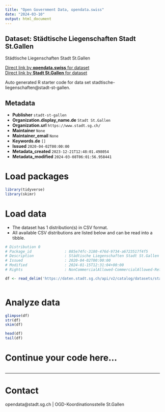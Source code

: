 ```yaml
---
title: "Open Government Data, opendata.swiss"
date: "2024-03-10"
output: html_document
---
```


## Dataset: Städtische Liegenschaften Stadt St.Gallen

Städtische Liegenschaften Stadt St.Gallen

[Direct link by **opendata.swiss** for dataset](https://opendata.swiss/de/dataset/stadtische-liegenschaften)<br>
[Direct link by **Stadt St.Gallen** for dataset](https://daten.stadt.sg.ch/explore/dataset/stadtische-liegenschaften/)

Auto generated R starter code for data set stadtische-liegenschaften@stadt-st-gallen.

## Metadata

- **Publisher** `stadt-st-gallen`
- **Organization.display_name.de** `Stadt St.Gallen`
- **Organization.url** `https://www.stadt.sg.ch/`
- **Maintainer** `None`
- **Maintainer_email** `None`
- **Keywords.de** `[]`
- **Issued** `2020-04-02T00:00:00`
- **Metadata_created** `2023-12-21T12:48:01.498054`
- **Metadata_modified** `2024-03-08T06:01:56.958441`


# Load packages

```r

library(tidyverse)
library(skimr)

```

# Load data

-   The dataset has 1 distribution(s) in CSV format.
-   All available CSV distributions are listed below and can be read into a tibble.

```r

# Distribution 0
# Package_id               : 885e74fc-3180-476d-9734-a6723517f4f5
# Description              : Städtische Liegenschaften Stadt St.Gallen (csv)
# Issued                   : 2020-04-02T00:00:00
# Modified                 : 2024-01-15T12:31:04+00:00
# Rights                   : NonCommercialAllowed-CommercialAllowed-ReferenceRequired

df <- read_delim('https://daten.stadt.sg.ch/api/v2/catalog/datasets/stadtische-liegenschaften/exports/csv')



```

# Analyze data

```r

glimpse(df)
str(df)
skim(df)

head(df)
tail(df)

```

# Continue your code here...

```r

```

------------------------------------------------------------------------

# Contact

opendata@stadt.sg.ch | OGD-Koordinationsstelle St.Gallen
